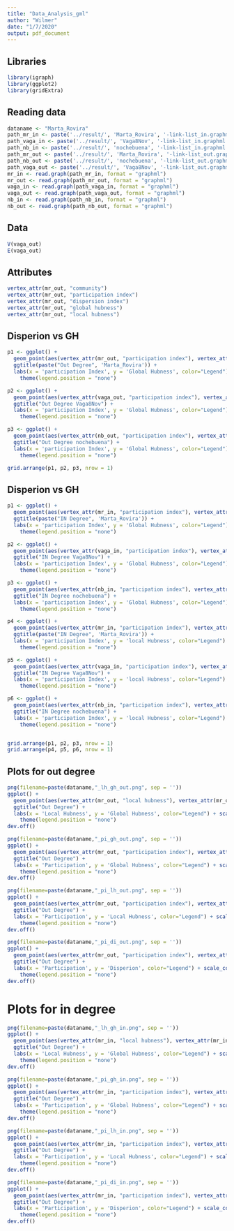 ```yaml
---
title: "Data_Analysis_gml"
author: "Wilmer"
date: "1/7/2020"
output: pdf_document
---
```


## Libraries
```r
library(igraph)
library(ggplot2)
library(gridExtra)
```

## Reading data

```r
dataname <- "Marta_Rovira"
path_mr_in <- paste('../result/', 'Marta_Rovira', '-link-list_in.graphml', sep = '')
path_vaga_in <- paste('../result/', 'Vaga8Nov', '-link-list_in.graphml', sep = '')
path_nb_in <- paste('../result/', 'nochebuena', '-link-list_in.graphml', sep = '')
path_mr_out <- paste('../result/', 'Marta_Rovira', '-link-list_out.graphml', sep = '')
path_nb_out <- paste('../result/', 'nochebuena', '-link-list_out.graphml', sep = '')
path_vaga_out <- paste('../result/', 'Vaga8Nov', '-link-list_out.graphml', sep = '')
mr_in <- read.graph(path_mr_in, format = "graphml")
mr_out <- read.graph(path_mr_out, format = "graphml")
vaga_in <- read.graph(path_vaga_in, format = "graphml")
vaga_out <- read.graph(path_vaga_out, format = "graphml")
nb_in <- read.graph(path_nb_in, format = "graphml")
nb_out <- read.graph(path_nb_out, format = "graphml")
```

## Data
```r
V(vaga_out)
E(vaga_out)
```

## Attributes
```r
vertex_attr(mr_out, "community")
vertex_attr(mr_out, "participation index")
vertex_attr(mr_out, "dispersion index")
vertex_attr(mr_out, "global hubness")
vertex_attr(mr_out, "local hubness")


```

## Disperion vs GH
```r
p1 <- ggplot() + 
  geom_point(aes(vertex_attr(mr_out, "participation index"), vertex_attr(mr_out, "global hubness"), color = "points")) +
  ggtitle(paste("Out Degree", 'Marta_Rovira')) +
  labs(x = 'participation Index', y = 'Global Hubness', color="Legend") + scale_color_manual(values=c("#F8766D", "#00BFC4"))+
    theme(legend.position = "none")

p2 <- ggplot() + 
  geom_point(aes(vertex_attr(vaga_out, "participation index"), vertex_attr(vaga_out, "global hubness"), color = "points")) +
  ggtitle("Out Degree Vaga8Nov") +
  labs(x = 'participation Index', y = 'Global Hubness', color="Legend") + scale_color_manual(values=c("#F8766D", "#00BFC4"))+
    theme(legend.position = "none")

p3 <- ggplot() + 
  geom_point(aes(vertex_attr(nb_out, "participation index"), vertex_attr(nb_out, "global hubness"), color = "points")) +
  ggtitle("Out Degree nochebuena") +
  labs(x = 'participation Index', y = 'Global Hubness', color="Legend") + scale_color_manual(values=c("#F8766D", "#00BFC4"))+
    theme(legend.position = "none")

grid.arrange(p1, p2, p3, nrow = 1)


```

## Disperion vs GH
```r
p1 <- ggplot() + 
  geom_point(aes(vertex_attr(mr_in, "participation index"), vertex_attr(mr_in, "global hubness"), color = "points")) +
  ggtitle(paste("IN Degree", 'Marta_Rovira')) +
  labs(x = 'participation Index', y = 'Global Hubness', color="Legend") + scale_color_manual(values=c("#F8766D", "#00BFC4"))+
    theme(legend.position = "none")

p2 <- ggplot() + 
  geom_point(aes(vertex_attr(vaga_in, "participation index"), vertex_attr(vaga_in, "global hubness"), color = "points")) +
  ggtitle("IN Degree Vaga8Nov") +
  labs(x = 'participation Index', y = 'Global Hubness', color="Legend") + scale_color_manual(values=c("#F8766D", "#00BFC4"))+
    theme(legend.position = "none")

p3 <- ggplot() + 
  geom_point(aes(vertex_attr(nb_in, "participation index"), vertex_attr(nb_in, "global hubness"), color = "points")) +
  ggtitle("IN Degree nochebuena") +
  labs(x = 'participation Index', y = 'Global Hubness', color="Legend") + scale_color_manual(values=c("#F8766D", "#00BFC4"))+
    theme(legend.position = "none")

p4 <- ggplot() + 
  geom_point(aes(vertex_attr(mr_in, "participation index"), vertex_attr(mr_in, "local hubness"), color = "points")) +
  ggtitle(paste("IN Degree", 'Marta_Rovira')) +
  labs(x = 'participation Index', y = 'local Hubness', color="Legend") + scale_color_manual(values=c("#F8766D", "#00BFC4"))+
    theme(legend.position = "none")

p5 <- ggplot() + 
  geom_point(aes(vertex_attr(vaga_in, "participation index"), vertex_attr(vaga_in, "local hubness"), color = "points")) +
  ggtitle("IN Degree Vaga8Nov") +
  labs(x = 'participation Index', y = 'local Hubness', color="Legend") + scale_color_manual(values=c("#F8766D", "#00BFC4"))+
    theme(legend.position = "none")

p6 <- ggplot() + 
  geom_point(aes(vertex_attr(nb_in, "participation index"), vertex_attr(nb_in, "local hubness"), color = "points")) +
  ggtitle("IN Degree nochebuena") +
  labs(x = 'participation Index', y = 'local Hubness', color="Legend") + scale_color_manual(values=c("#F8766D", "#00BFC4"))+
    theme(legend.position = "none")


grid.arrange(p1, p2, p3, nrow = 1)
grid.arrange(p4, p5, p6, nrow = 1)


```


## Plots for out degree
```r
png(filename=paste(dataname,"_lh_gh_out.png", sep = ''))
ggplot() + 
  geom_point(aes(vertex_attr(mr_out, "local hubness"), vertex_attr(mr_out, "global hubness"), color = "points")) +
  ggtitle("Out Degree") +
  labs(x = 'Local Hubness', y = 'Global Hubness', color="Legend") + scale_color_manual(values=c("#F8766D", "#00BFC4"))+
    theme(legend.position = "none")
dev.off()

png(filename=paste(dataname,"_pi_gh_out.png", sep = ''))
ggplot() + 
  geom_point(aes(vertex_attr(mr_out, "participation index"), vertex_attr(mr_out, "global hubness"), color = "points")) +
  ggtitle("Out Degree") +
  labs(x = 'Participation', y = 'Global Hubness', color="Legend") + scale_color_manual(values=c("#F8766D", "#00BFC4"))+
    theme(legend.position = "none")
dev.off()

png(filename=paste(dataname,"_pi_lh_out.png", sep = ''))
ggplot() + 
  geom_point(aes(vertex_attr(mr_out, "participation index"), vertex_attr(mr_out, "local hubness"), color = "points")) +
  ggtitle("Out Degree") +
  labs(x = 'Participation', y = 'Local Hubness', color="Legend") + scale_color_manual(values=c("#F8766D", "#00BFC4"))+
    theme(legend.position = "none")
dev.off()

png(filename=paste(dataname,"_pi_di_out.png", sep = ''))
ggplot() + 
  geom_point(aes(vertex_attr(mr_out, "participation index"), vertex_attr(mr_out, "dispersion index"), color = "points")) +
  ggtitle("Out Degree") +
  labs(x = 'Participation', y = 'Disperion', color="Legend") + scale_color_manual(values=c("#F8766D", "#00BFC4"))+
    theme(legend.position = "none")
dev.off()

```

# Plots for in degree
```r
png(filename=paste(dataname,"_lh_gh_in.png", sep = ''))
ggplot() + 
  geom_point(aes(vertex_attr(mr_in, "local hubness"), vertex_attr(mr_in, "global hubness"), color = "points")) +
  ggtitle("Out Degree") +
  labs(x = 'Local Hubness', y = 'Global Hubness', color="Legend") + scale_color_manual(values=c("#F8766D", "#00BFC4"))+
    theme(legend.position = "none")
dev.off()

png(filename=paste(dataname,"_pi_gh_in.png", sep = ''))
ggplot() + 
  geom_point(aes(vertex_attr(mr_in, "participation index"), vertex_attr(mr_in, "global hubness"), color = "points")) +
  ggtitle("Out Degree") +
  labs(x = 'Participation', y = 'Global Hubness', color="Legend") + scale_color_manual(values=c("#F8766D", "#00BFC4"))+
    theme(legend.position = "none")
dev.off()

png(filename=paste(dataname,"_pi_lh_in.png", sep = ''))
ggplot() + 
  geom_point(aes(vertex_attr(mr_in, "participation index"), vertex_attr(mr_in, "local hubness"), color = "points")) +
  ggtitle("Out Degree") +
  labs(x = 'Participation', y = 'Local Hubness', color="Legend") + scale_color_manual(values=c("#F8766D", "#00BFC4"))+
    theme(legend.position = "none")
dev.off()

png(filename=paste(dataname,"_pi_di_in.png", sep = ''))
ggplot() + 
  geom_point(aes(vertex_attr(mr_in, "participation index"), vertex_attr(mr_in, "dispersion index"), color = "points")) +
  ggtitle("Out Degree") +
  labs(x = 'Participation', y = 'Disperion', color="Legend") + scale_color_manual(values=c("#F8766D", "#00BFC4"))+
    theme(legend.position = "none")
dev.off()
```

